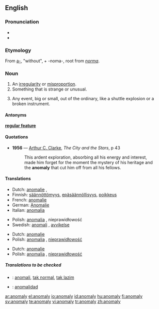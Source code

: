 ==English==

===Pronunciation===
* {{IPA|/əˈnɒm.ə.li/}}
* {{SAMPA|1=/@"nQm=@=li/}} <!--the 1= is needed due to the = signs in the argument-->

===Etymology===
From {{L.}} [[a-]], "without", + -noma-, root from ''[[norma]]''.

===Noun===
{{en-noun|anomal|ies}}

# An [[irregularity]] or [[misproportion]].
# Something that is strange or unusual.
# {{context|NASAspeak}} Any event, big or small, out of the ordinary, like a shuttle explosion or a broken instrument.

====Antonyms====
'''[[regular feature]]'''

====Quotations====
*'''1956''' — [[w:Arthur C. Clarke|Arthur C. Clarke]], ''The City and the Stars'', p 43
*: This ardent exploration, absorbing all his energy and interest, made him forget for the moment the mystery of his heritage and the '''anomaly''' that cut him off from all his fellows.

====Translations====
{{trans-top|an irregularity or inconsistency}}
*Dutch: [[anomalie#Dutch|anomalie]] {{f}}, {{t|nl|onregelmatigheid|f}}
*Finnish: [[säännöttömyys]], [[epäsäännöllisyys]], [[poikkeus]]
*French: [[anomalie#French|anomalie]] {{f}}
*German: [[Anomalie]] {{f}}
*Italian: [[anomalia#Italian|anomalia]] {{f}}
{{trans-mid}}
*Polish: [[anomalia]] {{f}}, nieprawidłowość {{f}}
*Swedish: [[anomali]] {{c}}, [[avvikelse]] {{c}}
{{trans-bottom}}

{{trans-top|something that is strange or unusual}}
*Dutch: [[anomalie#Dutch|anomalie]] {{f}}
*Polish: [[anomalia]] {{f}}, [[nieprawidłowość]] {{f}}
{{trans-mid}}
{{trans-bottom}}

{{trans-top|any event, big or small, out of the ordinary}}
*Dutch: [[anomalie#Dutch|anomalie]] {{f}}
*Polish: [[anomalia]] {{f}}, [[nieprawidłowość]] {{f}}
{{trans-mid}}
{{trans-bottom}}

=====Translations to be checked=====
{{checktrans}}
{{top}}
*{{ttbc|Indonesian}}: [[anomali]], [[tak normal]], [[tak lazim]]
{{mid}}
*{{ttbc|Spanish}}: [[anomalidad]]
{{bottom}}

[[ar:anomaly]]
[[el:anomaly]]
[[io:anomaly]]
[[id:anomaly]]
[[hu:anomaly]]
[[fi:anomaly]]
[[sv:anomaly]]
[[te:anomaly]]
[[vi:anomaly]]
[[tr:anomaly]]
[[zh:anomaly]]